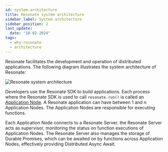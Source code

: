 ```yaml
---
id: system-architecture
title: Resonate system architecture
sidebar_label: System architecture
sidebar_position: 2
last_update:
  date: "10-02-2024"
tags:
  - why-resonate
  - architecture
---
```


Resonate facilitates the development and operation of distributed applications.
The following diagram illustrates the system architecture of Resonate:

![Resonate system architecture](/img/resonate-architecture.svg)

Developers use the Resonate SDK to build applications.
Each process where the Resonate SDK is used to call `resonate.run()` is called an [Application Node](/concepts/application-node).
A Resonate application can have between 1 and n Application Nodes.
The Application Nodes are responsible for executing functions.

Each Application Node connects to a Resonate Server.
the Resonate Server acts as supervisor, monitoring the status on function executions of Application Nodes.
The Resonate Server also manages the storage of Durable Promises, which can be awaited on by functions across Application Nodes, effectively providing Distributed Async Await.

